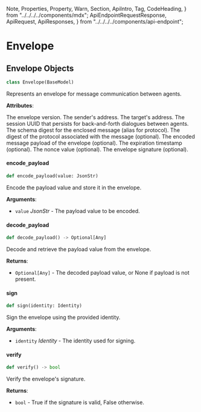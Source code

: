  Note,
  Properties,
  Property,
  Warn,
  Section,
  ApiIntro,
  Tag,
  CodeHeading,
} from "../../../../components/mdx";
  ApiEndpointRequestResponse,
  ApiRequest,
  ApiResponses,
} from "../../../../components/api-endpoint";

<a id="src.uagents.envelope"></a>

# Envelope

<a id="src.uagents.envelope.Envelope"></a>

## Envelope Objects

```python
class Envelope(BaseModel)
```

Represents an envelope for message communication between agents.

**Attributes**:

<Row>
    <Properties>
      <Property name="version" type="_int_">
                The envelope version. 
      </Property>
      <Property name="sender" type="_str_">
             The sender's address.  
      </Property>
    <Property name="target" type="_str_">
             The target's address.  
      </Property>
      <Property name="session" type="_UUID4_">
             The session UUID that persists for back-and-forth dialogues between agents. 
      </Property>
      <Property name="schema_digest" type="_str_">
             The schema digest for the enclosed message (alias for protocol).  
      </Property>
      <Property name="protocol_digest" type="_Optional[str]_">
             The digest of the protocol associated with the message (optional).  
      </Property>
      <Property name="payload" type="_Optional[str]_">
             The encoded message payload of the envelope (optional).  
      </Property>
      <Property name="expires" type="_Optional[int]_">
             The expiration timestamp (optional).  
      </Property>
      <Property name="nonce" type="_Optional[int]_">
             The nonce value (optional). 
      </Property>
      <Property name="signature" type="_Optional[str]_">
             The envelope signature (optional).
      </Property>
    </Properties>
</Row>


<a id="src.uagents.envelope.Envelope.encode_payload"></a>

#### encode`_`payload

```python
def encode_payload(value: JsonStr)
```

Encode the payload value and store it in the envelope.

**Arguments**:

- `value` _JsonStr_ - The payload value to be encoded.

<a id="src.uagents.envelope.Envelope.decode_payload"></a>

#### decode`_`payload

```python
def decode_payload() -> Optional[Any]
```

Decode and retrieve the payload value from the envelope.

**Returns**:

- `Optional[Any]` - The decoded payload value, or None if payload is not present.

<a id="src.uagents.envelope.Envelope.sign"></a>

#### sign

```python
def sign(identity: Identity)
```

Sign the envelope using the provided identity.

**Arguments**:

- `identity` _Identity_ - The identity used for signing.

<a id="src.uagents.envelope.Envelope.verify"></a>

#### verify

```python
def verify() -> bool
```

Verify the envelope's signature.

**Returns**:

- `bool` - True if the signature is valid, False otherwise.
